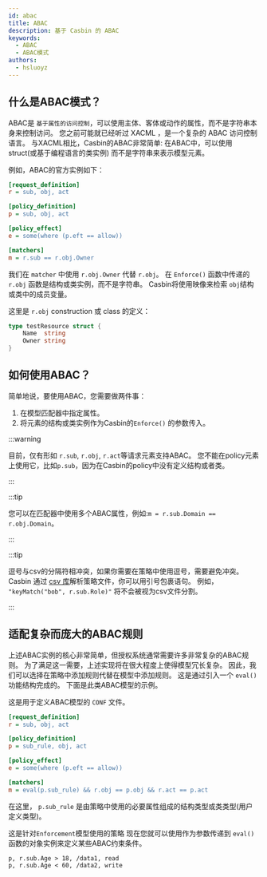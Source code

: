 ```yaml
---
id: abac
title: ABAC
description: 基于 Casbin 的 ABAC
keywords:
  - ABAC
  - ABAC模式
authors:
  - hsluoyz
---
```


## 什么是ABAC模式？

ABAC是 `基于属性的访问控制`，可以使用主体、客体或动作的属性，而不是字符串本身来控制访问。 您之前可能就已经听过 XACML ，是一个复杂的 ABAC 访问控制语言。 与XACML相比，Casbin的ABAC非常简单: 在ABAC中，可以使用struct(或基于编程语言的类实例) 而不是字符串来表示模型元素。

例如，ABAC的官方实例如下：

```ini
[request_definition]
r = sub, obj, act

[policy_definition]
p = sub, obj, act

[policy_effect]
e = some(where (p.eft == allow))

[matchers]
m = r.sub == r.obj.Owner
```

我们在 `matcher` 中使用 `r.obj.Owner` 代替 `r.obj`。 在 `Enforce()` 函数中传递的 `r.obj` 函数是结构或类实例，而不是字符串。 Casbin将使用映像来检索 `obj`结构或类中的成员变量。

这里是 `r.obj` construction 或 class 的定义：

```go
type testResource struct {
    Name  string
    Owner string
}
```

## 如何使用ABAC？

简单地说，要使用ABAC，您需要做两件事：

1. 在模型匹配器中指定属性。
2. 将元素的结构或类实例作为Casbin的`Enforce()` 的参数传入。

:::warning

目前，仅有形如 `r.sub`, `r.obj`, `r.act`等请求元素支持ABAC。 您不能在policy元素上使用它，比如`p.sub`，因为在Casbin的policy中没有定义结构或者类。

:::

:::tip

您可以在匹配器中使用多个ABAC属性，例如:`m = r.sub.Domain == r.obj.Domain`。

:::

:::tip

逗号与csv的分隔符相冲突，如果你需要在策略中使用逗号，需要避免冲突。 Casbin 通过 [csv 库](https://pkg.go.dev/encoding/csv)解析策略文件，你可以用引号包裹语句。 例如， `"keyMatch("bob", r.sub.Role)"` 将不会被视为csv文件分割。

:::

## 适配复杂而庞大的ABAC规则

上述ABAC实例的核心非常简单，但授权系统通常需要许多非常复杂的ABAC规则。 为了满足这一需要，上述实现将在很大程度上使得模型冗长复杂。 因此，我们可以选择在策略中添加规则代替在模型中添加规则。 这是通过引入一个 `eval()` 功能结构完成的。 下面是此类ABAC模型的示例。

这是用于定义ABAC模型的 `CONF` 文件。

```ini
[request_definition]
r = sub, obj, act

[policy_definition]
p = sub_rule, obj, act

[policy_effect]
e = some(where (p.eft == allow))

[matchers]
m = eval(p.sub_rule) && r.obj == p.obj && r.act == p.act
```

在这里， `p.sub_rule` 是由策略中使用的必要属性组成的结构类型或类类型(用户定义类型)。

这是针对`Enforcement`模型使用的策略 现在您就可以使用作为参数传递到 `eval()`函数的对象实例来定义某些ABAC约束条件。

```csv
p, r.sub.Age > 18, /data1, read
p, r.sub.Age < 60, /data2, write
```
